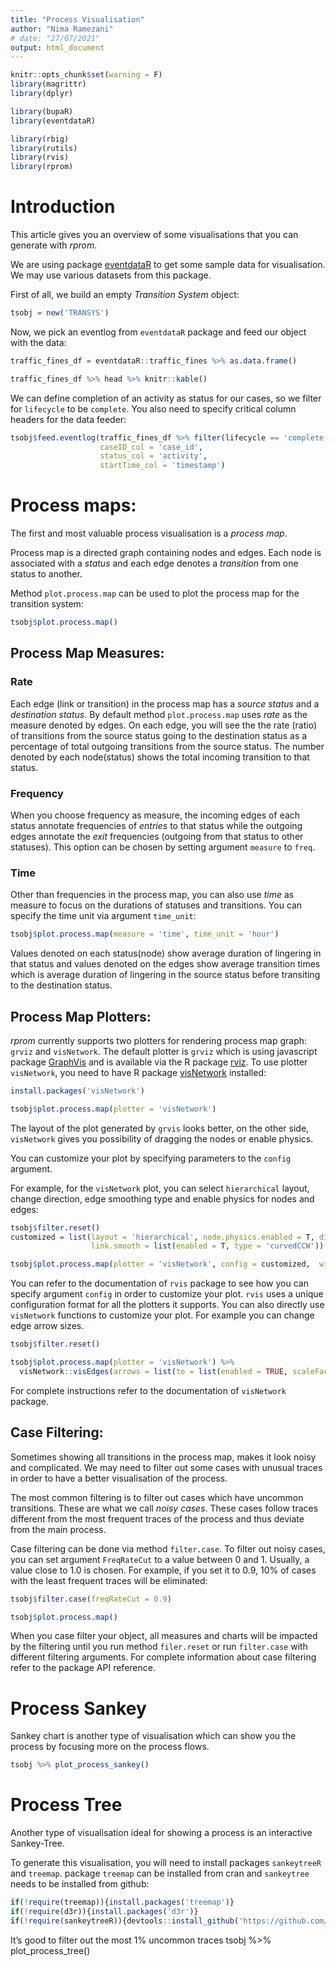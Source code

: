 ```yaml
---
title: "Process Visualisation"
author: "Nima Ramezani"
# date: "27/07/2021"
output: html_document
---
```


```r
knitr::opts_chunk$set(warning = F)
library(magrittr)
library(dplyr)

library(bupaR)
library(eventdataR)

library(rbig)
library(rutils)
library(rvis)
library(rprom)

```

# Introduction

This article gives you an overview of some visualisations that you can generate with *rprom*.

We are using 
package [eventdataR](https://cran.r-project.org/web/packages/eventdataR/index.html)
to get some sample data for visualisation.
We may use various datasets from this package.

First of all, we build an empty *Transition System* object:

```r
tsobj = new('TRANSYS')
```

Now, we pick an eventlog from `eventdataR` package and feed our object with the data:

```r

traffic_fines_df = eventdataR::traffic_fines %>% as.data.frame()

traffic_fines_df %>% head %>% knitr::kable()
```

We can define completion of an activity as status for our cases, 
so we filter for `lifecycle` to be `complete`.
You also need to specify critical column headers for the data feeder:

```r
tsobj$feed.eventlog(traffic_fines_df %>% filter(lifecycle == 'complete'), 
                    caseID_col = 'case_id', 
                    status_col = 'activity',
                    startTime_col = 'timestamp')
```

# Process maps:

The first and most valuable process visualisation is a *process map*. 

Process map is a directed graph containing nodes and edges. 
Each node is associated with a *status* and each edge denotes a *transition* from one status to another.

Method `plot.process.map` can be used to plot the process map for the transition system:

```r
tsobj$plot.process.map()
```

## Process Map Measures:

### Rate

Each edge (link or transition) in the process map has a *source status* and a *destination status*.
By default method `plot.process.map` uses *rate* as the measure denoted by edges. 
On each edge, 
you will see the the rate (ratio) of transitions from the source status going to the destination status 
as a percentage of total outgoing transitions from the source status.
The number denoted by each node(status) shows the total incoming transition to that status.

### Frequency 

When you choose frequency as measure, the incoming edges of each status annotate frequencies of *entries* to that status while the outgoing edges annotate the *exit* frequencies (outgoing from that status to other statuses). 
This option can be chosen by setting argument `measure` to `freq`.

### Time

Other than frequencies in the process map, you can also use *time* as measure to focus on the durations of statuses and transitions. You can specify the time unit via argument `time_unit`:

```r
tsobj$plot.process.map(measure = 'time', time_unit = 'hour')
```

Values denoted on each status(node) show average duration of lingering in that status and values denoted on the edges show average transition times which is average duration of lingering in the source status before transiting to the destination status.

## Process Map Plotters:

*rprom* currently supports two plotters for rendering process map graph: `grviz` and `visNetwork`. 
The default plotter is `grviz` which is using javascript package [GraphVis](http://www.graphviz.org) and is available via the R package [rviz](https://github.com/genpack/rvis).
To use plotter `visNetwork`, you need to have R package [visNetwork](https://datastorm-open.github.io/visNetwork/) installed:

```r
install.packages('visNetwork')
```

```r
tsobj$plot.process.map(plotter = 'visNetwork')
```

The layout of the plot generated by `grvis` looks better, on the other side, 
`visNetwork` gives you possibility of dragging the nodes or enable physics.

You can customize your plot by specifying parameters to the `config` argument.

For example, for the `visNetwork` plot, 
you can select `hierarchical` layout, change direction, edge smoothing type and enable physics for nodes and edges:

```r

tsobj$filter.reset()
customized = list(layout = 'hierarchical', node.physics.enabled = T, direction = 'left.right', 
                  link.smooth = list(enabled = T, type = 'curvedCCW'))

tsobj$plot.process.map(plotter = 'visNetwork', config = customized,  width = "800px", height = "1200px")
```


You can refer to the documentation of `rvis` package to see how you can specify argument `config` in order to customize your plot. 
`rvis` uses a unique configuration format for all the plotters it supports. 
You can also directly use `visNetwork` functions to customize your plot. 
For example you can change edge arrow sizes.

```r
tsobj$filter.reset()

tsobj$plot.process.map(plotter = 'visNetwork') %>% 
  visNetwork::visEdges(arrows = list(to = list(enabled = TRUE, scaleFactor = 1.5)))
```

For complete instructions refer to the documentation of `visNetwork` package.

## Case Filtering:

Sometimes showing all transitions in the process map, makes it look noisy and complicated.
We may need to filter out some cases with unusual traces in order to have a better
visualisation of the process.

The most common filtering is to filter out cases which have uncommon transitions.
These are what we call *noisy cases*. 
These cases follow traces different from the most frequent traces of the process and thus deviate from the main process.


Case filtering can be done via method `filter.case`. 
To filter out noisy cases, you can set argument `FreqRateCut` to a value between 0 and 1.
Usually, a value close to 1.0 is chosen. For example, if you set it to 0.9, 
10% of cases with the least frequent traces will be eliminated:

```r
tsobj$filter.case(freqRateCut = 0.9)

tsobj$plot.process.map()
```

When you case filter your object, all measures and charts will be impacted by the filtering until 
you run method `filer.reset` or run `filter.case` with different filtering arguments.
For complete information about case filtering refer to the package API reference.
<!-- todo:  -->
<!-- - Add a link to the API reference. -->
<!-- - Complete documentation for method filter.case -->

# Process Sankey

Sankey chart is another type of visualisation which can show you the process by 
focusing more on the process flows.

```r
tsobj %>% plot_process_sankey()
```


# Process Tree

Another type of visualisation ideal for showing a process is an interactive Sankey-Tree.

To generate this visualisation, you will need to install packages `sankeytreeR` and `treemap`.
package `treemap` can be installed from cran and `sankeytree` needs to be installed from github:
```r
if(!require(treemap)){install.packages('treemap')}
if(!require(d3r)){install.packages('d3r')}
if(!require(sankeytreeR)){devtools::install_github('https://github.com/timelyportfolio/sankeytree.git')}
```

It's good to filter out the most 1% uncommon traces 
tsobj %>% plot_process_tree()






